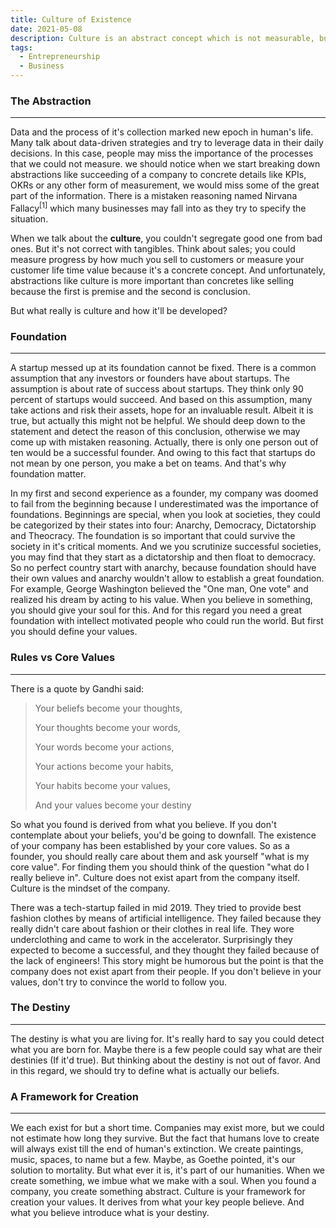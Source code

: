 ```yaml
---
title: Culture of Existence
date: 2021-05-08
description: Culture is an abstract concept which is not measurable, but has is a key element of all societies including businesses.
tags:
  - Entrepreneurship
  - Business
---
```


### The Abstraction
---
Data and the process of it's collection marked new epoch in human's life. Many talk about data-driven strategies and try to leverage data
in their daily decisions. In this case, people may miss the importance of the processes that we could not measure.
we should notice  when we start breaking down abstractions like succeeding of a company to concrete details like KPIs, OKRs or
any other form of measurement, we would miss some of the great part of the information. There is a mistaken reasoning named Nirvana Fallacy<sup>[1]</sup> which many businesses may fall
into as they try to specify the situation.

When we talk about the <b>culture</b>, you couldn't segregate good one from bad ones. But it's not correct with tangibles. Think about sales; you could measure progress by
how much you sell to customers or measure your customer life time value because it's a concrete concept. And unfortunately, abstractions like culture is more important than concretes like selling
because the first is premise and the second is conclusion.

But what really is culture and how it'll be developed?

### Foundation
---
A startup messed up at its foundation cannot be fixed. There is a common assumption that any investors or founders have about startups. The assumption is
about rate of success about startups. They think only 90 percent of startups would succeed. And based on this assumption, many take actions and risk their
assets, hope for an invaluable result. Albeit it is true, but actually this might not be helpful. We should deep down
to the statement and detect the reason of this conclusion, otherwise we may come up with mistaken reasoning.
Actually, there is only one person out of ten would be a successful founder.
And owing to this fact that startups do not mean by one person, you make a bet on teams. And that's why foundation matter.

In my first and second experience as a founder, my company was doomed to fail from the beginning because I underestimated was the importance of foundations.
Beginnings are special, when you look at societies, they could be categorized by their states into four: Anarchy, Democracy, Dictatorship and Theocracy.
The foundation is so important that could survive the society in it's critical moments. And we you scrutinize successful societies, you may find that they start
as a dictatorship and then float to democracy. So no perfect country start with anarchy, because foundation should have their own values and anarchy wouldn't allow to
establish a great foundation. For example, George Washington believed the "One man, One vote" and realized his dream by acting to his value. When you believe in something,
you should give your soul for this. And for this regard you need a great foundation with intellect motivated people who could run the world. But first you should define
your values.

### Rules vs Core Values
---
There is a quote by Gandhi said:
> Your beliefs become your thoughts,
>
>Your thoughts become your words,
>
>Your words become your actions,
>
>Your actions become your habits,
>
>Your habits become your values,
>
>And your values become your destiny

So what you found is derived from what you believe. If you don't contemplate about your beliefs, you'd be going to downfall. The existence of your company has been established
by your core values. So as a founder, you should really care about them and ask yourself "what is my core value". For finding them you should think of the question "what do I really believe in".
Culture does not exist apart from the company itself. Culture is the mindset of the company.

There was a tech-startup failed in mid 2019. They tried to provide best fashion clothes by means of artificial intelligence. They failed because they really
didn't care about fashion or their clothes in real life. They wore underclothing and came to work in the accelerator. Surprisingly they expected to become a successful, and they thought they failed because of the lack of engineers!
This story might be humorous but the point is that the company does not exist apart from their people. If you don't believe in your values, don't try to convince the world to follow you.

### The Destiny
---
The destiny is what you are living for. It's really hard to say you could detect what you are born for. Maybe there is a few people could say what are their destinies (If it'd true).
But thinking about the destiny is not out of favor. And in this regard, we should try to define what is actually our beliefs.

### A Framework for Creation
---
We each exist for but a short time. Companies may exist more, but we could not estimate how long they survive. But the fact that humans love to create will always exist till the end of human's extinction.
We create paintings, music, spaces, to name but a few. Maybe, as Goethe pointed, it's our solution to mortality. But what ever it is, it's part of our humanities. When we create something,
we imbue what we make with a soul. When you found a company, you create something abstract. Culture is your framework for creation your values. It derives from what your key people believe. And what you believe introduce what is your destiny.